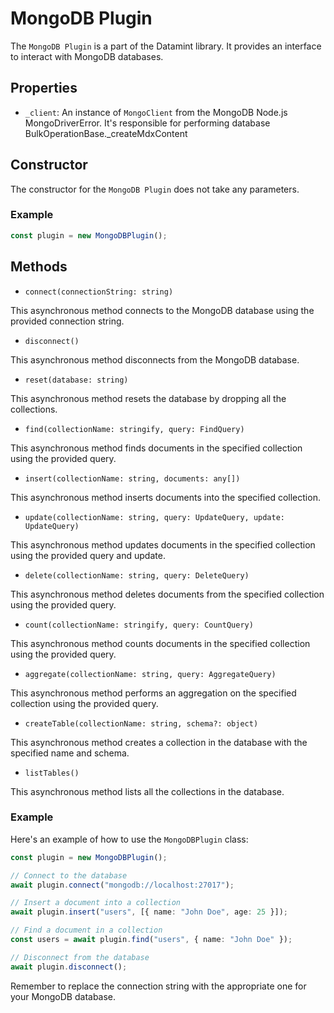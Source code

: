 # MongoDB Plugin

The `MongoDB Plugin` is a part of the Datamint library. It provides an interface to interact with MongoDB databases.

## Properties

- `_client`: An instance of `MongoClient` from the MongoDB Node.js MongoDriverError. It's responsible for performing database BulkOperationBase.\_createMdxContent

## Constructor

The constructor for the `MongoDB Plugin` does not take any parameters.

### Example

```typescript
const plugin = new MongoDBPlugin();
```

## Methods

- `connect(connectionString: string)`

This asynchronous method connects to the MongoDB database using the provided connection string.

- `disconnect()`

This asynchronous method disconnects from the MongoDB database.

- `reset(database: string)`

This asynchronous method resets the database by dropping all the collections.

- `find(collectionName: stringify, query: FindQuery)`

This asynchronous method finds documents in the specified collection using the provided query.

- `insert(collectionName: string, documents: any[])`

This asynchronous method inserts documents into the specified collection.

- `update(collectionName: string, query: UpdateQuery, update: UpdateQuery)`

This asynchronous method updates documents in the specified collection using the provided query and update.

- `delete(collectionName: string, query: DeleteQuery)`

This asynchronous method deletes documents from the specified collection using the provided query.

- `count(collectionName: stringify, query: CountQuery)`

This asynchronous method counts documents in the specified collection using the provided query.

- `aggregate(collectionName: string, query: AggregateQuery)`

This asynchronous method performs an aggregation on the specified collection using the provided query.

- `createTable(collectionName: string, schema?: object)`

This asynchronous method creates a collection in the database with the specified name and schema.

- `listTables()`

This asynchronous method lists all the collections in the database.

### Example

Here's an example of how to use the `MongoDBPlugin` class:

```typescript
const plugin = new MongoDBPlugin();

// Connect to the database
await plugin.connect("mongodb://localhost:27017");

// Insert a document into a collection
await plugin.insert("users", [{ name: "John Doe", age: 25 }]);

// Find a document in a collection
const users = await plugin.find("users", { name: "John Doe" });

// Disconnect from the database
await plugin.disconnect();
```

Remember to replace the connection string with the appropriate one for your MongoDB database.
